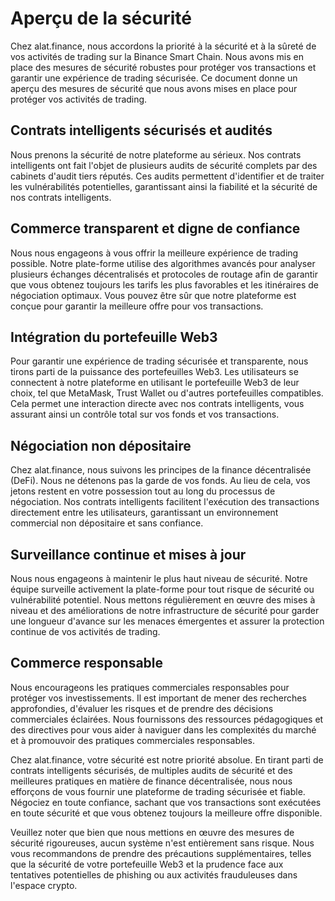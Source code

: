 # Aperçu de la sécurité

Chez alat.finance, nous accordons la priorité à la sécurité et à la sûreté de vos activités de trading sur la Binance Smart Chain. Nous avons mis en place des mesures de sécurité robustes pour protéger vos transactions et garantir une expérience de trading sécurisée. Ce document donne un aperçu des mesures de sécurité que nous avons mises en place pour protéger vos activités de trading.

## Contrats intelligents sécurisés et audités

Nous prenons la sécurité de notre plateforme au sérieux. Nos contrats intelligents ont fait l'objet de plusieurs audits de sécurité complets par des cabinets d'audit tiers réputés. Ces audits permettent d'identifier et de traiter les vulnérabilités potentielles, garantissant ainsi la fiabilité et la sécurité de nos contrats intelligents.

## Commerce transparent et digne de confiance

Nous nous engageons à vous offrir la meilleure expérience de trading possible. Notre plate-forme utilise des algorithmes avancés pour analyser plusieurs échanges décentralisés et protocoles de routage afin de garantir que vous obtenez toujours les tarifs les plus favorables et les itinéraires de négociation optimaux. Vous pouvez être sûr que notre plateforme est conçue pour garantir la meilleure offre pour vos transactions.

## Intégration du portefeuille Web3

Pour garantir une expérience de trading sécurisée et transparente, nous tirons parti de la puissance des portefeuilles Web3. Les utilisateurs se connectent à notre plateforme en utilisant le portefeuille Web3 de leur choix, tel que MetaMask, Trust Wallet ou d'autres portefeuilles compatibles. Cela permet une interaction directe avec nos contrats intelligents, vous assurant ainsi un contrôle total sur vos fonds et vos transactions.

## Négociation non dépositaire

Chez alat.finance, nous suivons les principes de la finance décentralisée (DeFi). Nous ne détenons pas la garde de vos fonds. Au lieu de cela, vos jetons restent en votre possession tout au long du processus de négociation. Nos contrats intelligents facilitent l'exécution des transactions directement entre les utilisateurs, garantissant un environnement commercial non dépositaire et sans confiance.

## Surveillance continue et mises à jour

Nous nous engageons à maintenir le plus haut niveau de sécurité. Notre équipe surveille activement la plate-forme pour tout risque de sécurité ou vulnérabilité potentiel. Nous mettons régulièrement en œuvre des mises à niveau et des améliorations de notre infrastructure de sécurité pour garder une longueur d'avance sur les menaces émergentes et assurer la protection continue de vos activités de trading.

## Commerce responsable

Nous encourageons les pratiques commerciales responsables pour protéger vos investissements. Il est important de mener des recherches approfondies, d'évaluer les risques et de prendre des décisions commerciales éclairées. Nous fournissons des ressources pédagogiques et des directives pour vous aider à naviguer dans les complexités du marché et à promouvoir des pratiques commerciales responsables.

Chez alat.finance, votre sécurité est notre priorité absolue. En tirant parti de contrats intelligents sécurisés, de multiples audits de sécurité et des meilleures pratiques en matière de finance décentralisée, nous nous efforçons de vous fournir une plateforme de trading sécurisée et fiable. Négociez en toute confiance, sachant que vos transactions sont exécutées en toute sécurité et que vous obtenez toujours la meilleure offre disponible.

Veuillez noter que bien que nous mettions en œuvre des mesures de sécurité rigoureuses, aucun système n'est entièrement sans risque. Nous vous recommandons de prendre des précautions supplémentaires, telles que la sécurité de votre portefeuille Web3 et la prudence face aux tentatives potentielles de phishing ou aux activités frauduleuses dans l'espace crypto.